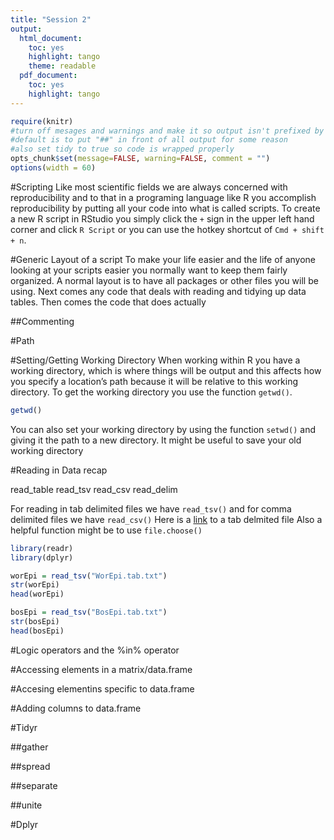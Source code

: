 ```yaml
---
title: "Session 2"
output:
  html_document:
    toc: yes
    highlight: tango
    theme: readable
  pdf_document:
    toc: yes
    highlight: tango
---
```


```r
require(knitr)
#turn off mesages and warnings and make it so output isn't prefixed by anything,
#default is to put "##" in front of all output for some reason
#also set tidy to true so code is wrapped properly 
opts_chunk$set(message=FALSE, warning=FALSE, comment = "")
options(width = 60)
```

#Scripting
Like most scientific fields we are always concerned with reproducibility and to that in a programing language like R you accomplish reproducibility by putting all your code into what is called scripts. To create a new R script in RStudio you simply click the `+` sign in the upper left hand corner and click `R Script` or you can use the hotkey shortcut of `Cmd + shift + n`.  

#Generic Layout of a script 
To make your life easier and the life of anyone looking at your scripts easier you normally want to keep them fairly organized. A normal layout is to have all packages or other files you will be using. Next comes any code that deals with reading and tidying up data tables. Then comes the code that does actually 

##Commenting

#Path

#Setting/Getting Working Directory
When working within R you have a working directory, which is where things will be output and this affects how you specify a location's path because it will be relative to this working directory. To get the working directory you use the function `getwd()`.   
```r
getwd()
```
You can also set your working directory by using the function `setwd()` and giving it the path to a new directory. It might be useful to save your old working directory

#Reading in Data recap

read_table
read_tsv
read_csv
read_delim

For reading in tab delimited files we have `read_tsv()` and for comma delimited files we have `read_csv()`
Here is a [link](../datasets/WorEpi.tab.txt) to a tab delmited file
Also a helpful function might be to use `file.choose()` 
```r
library(readr)
library(dplyr)

worEpi = read_tsv("WorEpi.tab.txt")
str(worEpi)
head(worEpi)

bosEpi = read_tsv("BosEpi.tab.txt")
str(bosEpi)
head(bosEpi)
```



#Logic operators and the %in% operator

#Accessing elements in a matrix/data.frame

#Accesing elementins specific to data.frame

#Adding columns to data.frame

#Tidyr

##gather

##spread

##separate

##unite

#Dplyr

